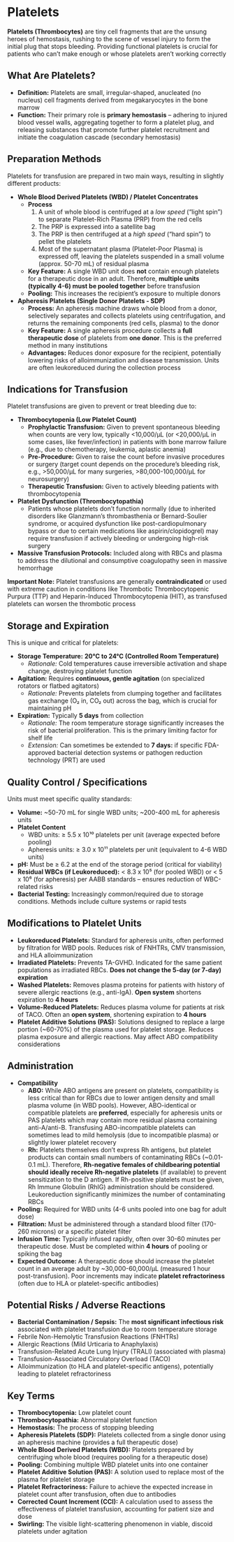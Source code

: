 # Platelets {-}

**Platelets (Thrombocytes)** are tiny cell fragments that are the unsung heroes of hemostasis, rushing to the scene of vessel injury to form the initial plug that stops bleeding. Providing functional platelets is crucial for patients who can't make enough or whose platelets aren't working correctly

## **What Are Platelets?** {-}

*   **Definition:** Platelets are small, irregular-shaped, anucleated (no nucleus) cell fragments derived from megakaryocytes in the bone marrow
*   **Function:** Their primary role is **primary hemostasis** – adhering to injured blood vessel walls, aggregating together to form a platelet plug, and releasing substances that promote further platelet recruitment and initiate the coagulation cascade (secondary hemostasis)

## **Preparation Methods** {-}

Platelets for transfusion are prepared in two main ways, resulting in slightly different products:

*   **Whole Blood Derived Platelets (WBD) / Platelet Concentrates**
    *   **Process**
        1.  A unit of whole blood is centrifuged at a *low speed* ("light spin") to separate Platelet-Rich Plasma (PRP) from the red cells
        2.  The PRP is expressed into a satellite bag
        3.  The PRP is then centrifuged at a *high speed* ("hard spin") to pellet the platelets
        4.  Most of the supernatant plasma (Platelet-Poor Plasma) is expressed off, leaving the platelets suspended in a small volume (approx. 50-70 mL) of residual plasma
    *   **Key Feature:** A single WBD unit does **not** contain enough platelets for a therapeutic dose in an adult. Therefore, **multiple units (typically 4-6) must be pooled together** before transfusion
    *   **Pooling:** This increases the recipient's exposure to multiple donors

*   **Apheresis Platelets (Single Donor Platelets - SDP)**
    *   **Process:** An apheresis machine draws whole blood from a donor, selectively separates and collects platelets using centrifugation, and returns the remaining components (red cells, plasma) to the donor
    *   **Key Feature:** A single apheresis procedure collects a **full therapeutic dose** of platelets from **one donor**. This is the preferred method in many institutions
    *   **Advantages:** Reduces donor exposure for the recipient, potentially lowering risks of alloimmunization and disease transmission. Units are often leukoreduced during the collection process

## **Indications for Transfusion** {-}

Platelet transfusions are given to prevent or treat bleeding due to:

*   **Thrombocytopenia (Low Platelet Count)**
    *   **Prophylactic Transfusion:** Given to prevent spontaneous bleeding when counts are very low, typically <10,000/µL (or <20,000/µL in some cases, like fever/infection) in patients with bone marrow failure (e.g., due to chemotherapy, leukemia, aplastic anemia)
    *   **Pre-Procedure:** Given to raise the count before invasive procedures or surgery (target count depends on the procedure's bleeding risk, e.g., >50,000/µL for many surgeries, >80,000-100,000/µL for neurosurgery)
    *   **Therapeutic Transfusion:** Given to actively bleeding patients with thrombocytopenia
*   **Platelet Dysfunction (Thrombocytopathia)**
    *   Patients whose platelets don't function normally (due to inherited disorders like Glanzmann's thrombasthenia or Bernard-Soulier syndrome, or acquired dysfunction like post-cardiopulmonary bypass or due to certain medications like aspirin/clopidogrel) may require transfusion if actively bleeding or undergoing high-risk surgery
*   **Massive Transfusion Protocols:** Included along with RBCs and plasma to address the dilutional and consumptive coagulopathy seen in massive hemorrhage

**Important Note:** Platelet transfusions are generally **contraindicated** or used with extreme caution in conditions like Thrombotic Thrombocytopenic Purpura (TTP) and Heparin-Induced Thrombocytopenia (HIT), as transfused platelets can worsen the thrombotic process

## **Storage and Expiration** {-}

This is unique and critical for platelets:

*   **Storage Temperature:** **20°C to 24°C (Controlled Room Temperature)**
    *   *Rationale:* Cold temperatures cause irreversible activation and shape change, destroying platelet function
*   **Agitation:** Requires **continuous, gentle agitation** (on specialized rotators or flatbed agitators)
    *   *Rationale:* Prevents platelets from clumping together and facilitates gas exchange (O₂ in, CO₂ out) across the bag, which is crucial for maintaining pH
*   **Expiration:** Typically **5 days** from collection
    *   *Rationale:* The room temperature storage significantly increases the risk of bacterial proliferation. This is the primary limiting factor for shelf life
    *   *Extension:* Can sometimes be extended to **7 days:** if specific FDA-approved bacterial detection systems or pathogen reduction technology (PRT) are used

## **Quality Control / Specifications** {-}

Units must meet specific quality standards:

*   **Volume:** ~50-70 mL for single WBD units; ~200-400 mL for apheresis units
*   **Platelet Content**
    *   WBD units: ≥ 5.5 x 10¹⁰ platelets per unit (average expected before pooling)
    *   Apheresis units: ≥ 3.0 x 10¹¹ platelets per unit (equivalent to 4-6 WBD units)
*   **pH:** Must be ≥ 6.2 at the end of the storage period (critical for viability)
*   **Residual WBCs (if Leukoreduced):** < 8.3 x 10⁵ (for pooled WBD) or < 5 x 10⁶ (for apheresis) per AABB standards – ensures reduction of WBC-related risks
*   **Bacterial Testing:** Increasingly common/required due to storage conditions. Methods include culture systems or rapid tests

## **Modifications to Platelet Units** {-}

*   **Leukoreduced Platelets:** Standard for apheresis units, often performed by filtration for WBD pools. Reduces risk of FNHTRs, CMV transmission, and HLA alloimmunization
*   **Irradiated Platelets:** Prevents TA-GVHD. Indicated for the same patient populations as irradiated RBCs. **Does not change the 5-day (or 7-day) expiration**
*   **Washed Platelets:** Removes plasma proteins for patients with history of severe allergic reactions (e.g., anti-IgA). **Open system** shortens expiration to **4 hours**
*   **Volume-Reduced Platelets:** Reduces plasma volume for patients at risk of TACO. Often an **open system**, shortening expiration to **4 hours**
*   **Platelet Additive Solutions (PAS):** Solutions designed to replace a large portion (~60-70%) of the plasma used for platelet storage. Reduces plasma exposure and allergic reactions. May affect ABO compatibility considerations

## **Administration** {-}

*   **Compatibility**
    *   **ABO:** While ABO antigens are present on platelets, compatibility is less critical than for RBCs due to lower antigen density and small plasma volume (in WBD pools). However, ABO-identical or compatible platelets are **preferred**, especially for apheresis units or PAS platelets which may contain more residual plasma containing anti-A/anti-B. Transfusing ABO-incompatible platelets can sometimes lead to mild hemolysis (due to incompatible plasma) or slightly lower platelet recovery
    *   **Rh:** Platelets themselves don't express Rh antigens, but platelet products can contain small numbers of contaminating RBCs (~0.01-0.1 mL). Therefore, **Rh-negative females of childbearing potential should ideally receive Rh-negative platelets** (if available) to prevent sensitization to the D antigen. If Rh-positive platelets must be given, Rh Immune Globulin (RhIG) administration should be considered. Leukoreduction significantly minimizes the number of contaminating RBCs
*   **Pooling:** Required for WBD units (4-6 units pooled into one bag for adult dose)
*   **Filtration:** Must be administered through a standard blood filter (170-260 microns) or a specific platelet filter
*   **Infusion Time:** Typically infused rapidly, often over 30-60 minutes per therapeutic dose. Must be completed within **4 hours** of pooling or spiking the bag
*   **Expected Outcome:** A therapeutic dose should increase the platelet count in an average adult by ~30,000-60,000/µL (measured 1 hour post-transfusion). Poor increments may indicate **platelet refractoriness** (often due to HLA or platelet-specific antibodies)

## **Potential Risks / Adverse Reactions** {-}

*   **Bacterial Contamination / Sepsis:** The **most significant infectious risk** associated with platelet transfusion due to room temperature storage
*   Febrile Non-Hemolytic Transfusion Reactions (FNHTRs)
*   Allergic Reactions (Mild Urticaria to Anaphylaxis)
*   Transfusion-Related Acute Lung Injury (TRALI) (associated with plasma)
*   Transfusion-Associated Circulatory Overload (TACO)
*   Alloimmunization (to HLA and platelet-specific antigens), potentially leading to platelet refractoriness

## **Key Terms** {-}

*   **Thrombocytopenia:** Low platelet count
*   **Thrombocytopathia:** Abnormal platelet function
*   **Hemostasis:** The process of stopping bleeding
*   **Apheresis Platelets (SDP):** Platelets collected from a single donor using an apheresis machine (provides a full therapeutic dose)
*   **Whole Blood Derived Platelets (WBD):** Platelets prepared by centrifuging whole blood (requires pooling for a therapeutic dose)
*   **Pooling:** Combining multiple WBD platelet units into one container
*   **Platelet Additive Solution (PAS):** A solution used to replace most of the plasma for platelet storage
*   **Platelet Refractoriness:** Failure to achieve the expected increase in platelet count after transfusion, often due to antibodies
*   **Corrected Count Increment (CCI):** A calculation used to assess the effectiveness of platelet transfusion, accounting for patient size and dose
*   **Swirling:** The visible light-scattering phenomenon in viable, discoid platelets under agitation
